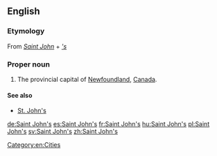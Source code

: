 ==English==
===Etymology===
From ''[[Saint John]]'' + ''[['s]]''
===Proper noun===
{{wiki|St. John's, Newfoundland and Labrador}}
{{en-proper noun|head=[[Saint]] [[John]][['s|’s]]}}

# The provincial capital of [[Newfoundland]], [[Canada]].

====See also====
* [[St. John's]]

[[Category:en:Cities]]

[[de:Saint John's]]
[[es:Saint John's]]
[[fr:Saint John's]]
[[hu:Saint John's]]
[[pl:Saint John's]]
[[sv:Saint John's]]
[[zh:Saint John's]]
